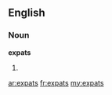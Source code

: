 ==English==

===Noun===
'''expats'''

# {{plural of|expat}}

[[ar:expats]]
[[fr:expats]]
[[my:expats]]